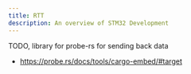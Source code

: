 ```yaml
---
title: RTT
description: An overview of STM32 Development
---
```


TODO, library for probe-rs for sending back data

  * https://probe.rs/docs/tools/cargo-embed/#target
